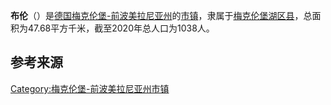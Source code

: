 {{noteTA|G1=德国地名|G2=Landkreis|G3=单位}}
{{Infobox settlement
| name = 布伦
| native_name = {{lang|de|Brunn}}
| settlement_type = {{GER}}[[市镇_(德国)|市镇]]
| image_skyline = Brunn Wasserturm.jpg
| image_caption = 布伦的水塔
| image_flag = 
| image_seal = 
| image_map = Brunn in MBS.svg
| map_caption = 布伦在梅克伦堡湖区县的位置
| pushpin_map = Germany
| pushpin_relief = Relief Map of Germany.svg
| pushpin_label_position = left
| pushpin_map_caption = 布伦在德国的位置
| subdivision_type = 国家
| subdivision_name = {{GER}}
| subdivision_type1 = [[联邦州_(德国)|州]]
| subdivision_name1 = [[梅克伦堡-前波美拉尼亚州|梅克伦堡-前波美拉尼亚州]]
| subdivision_type2 = [[县_(德国)|县]]
| subdivision_name2 = [[梅克伦堡湖区县|梅克伦堡湖区县]]
| seat = Dorfstraße 36<br>17235 Neverin
| leader_party = [[无党籍|无党籍]]
| leader_title = [[市长|市长]]
| leader_name = Christian Schenk
| elevation_m = 30
| area_footnotes = 
| area_total_km2 = 47.68
| population_as_of = 2019年12月31日
| population_footnotes = 
| population_total = 1038
| population_density_km2 = auto
| timezone = [[欧洲中部时间|CET]]
| utc_offset = +1
| timezone_DST = [[欧洲中部夏令时间|CEST]]
| utc_offset_DST = +2
| coordinates = {{coord|53|42|00|N|12|41|00|E|display=inline,title|region:DE_type:city}}
| postal_code_type = [[德国邮政编码列表|邮政编码]]
| postal_code = 17039
| registration_plate_type = [[德国车辆号牌|车辆号牌]]
| registration_plate = MSE, AT, DM, MC, MST, MÜR, NZ, RM, WRN
| blank_name = 
| blank_info = 
| website = 
| footnotes = 资料最后更新：{{date|2021-01-31|iso}}
}}

'''布伦'''（{{lang-de|Brunn}}）是[[德国|德国]][[梅克伦堡-前波美拉尼亚州|梅克伦堡-前波美拉尼亚州]]的[[市镇_(德国)|市镇]]，隶属于[[梅克伦堡湖区县|梅克伦堡湖区县]]，总面积为47.68平方千米，截至2020年总人口为1038人。

== 参考来源 ==
{{reflist}}

{{梅克伦堡湖区县行政区划}}
{{Authority control}}
[[Category:梅克伦堡-前波美拉尼亚州市镇|Category:梅克伦堡-前波美拉尼亚州市镇]]